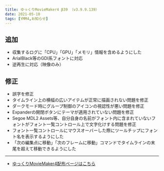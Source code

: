 ```yaml
---
title: ゆっくりMovieMaker4 β39 （v3.9.9.139）
date: 2021-05-10
tags: [YMM4,お知らせ]
---
```

## 追加
- 収集するログに「CPU」「GPU」「メモリ」情報を含めるようにした
- ArialBlack等のGDI系フォントに対応
- 逆再生に対応（映像のみ）
## 修正
- 誤字を修正
- タイムライン上の横幅の広いアイテムが正常に描画されない問題を修正
- ダークモード時にグループ制御のアイコンの視認性が悪い問題を修正
- Expanderの開閉ボタンにテーマが適用されていない問題を修正
- Segoe MDL2 Assets等、自分自身の名前がフォント内に含まれていないフォントがフォント一覧コントロール上で文字化けする問題を修正
- フォント一覧コントロールにマウスオーバーした際にツールチップにフォント名を表示するようにした
- 「次の編集点に移動」「次のフレームに移動」コマンドでタイムラインの末尾を超えて移動できるようにした

---

- [ゆっくりMovieMaker4配布ページはこちら](/ymm4/)